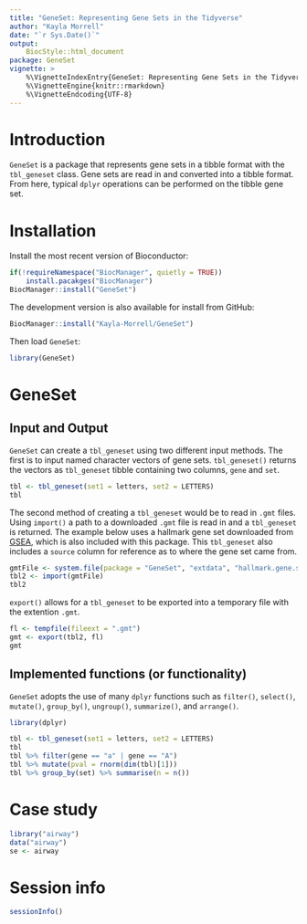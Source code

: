 ```yaml
---
title: "GeneSet: Representing Gene Sets in the Tidyverse"
author: "Kayla Morrell"
date: "`r Sys.Date()`"
output:
    BiocStyle::html_document
package: GeneSet
vignette: >
    %\VignetteIndexEntry{GeneSet: Representing Gene Sets in the Tidyverse}
    %\VignetteEngine{knitr::rmarkdown}
    %\VignetteEndcoding{UTF-8}
---
```


# Introduction
`GeneSet` is a package that represents gene sets in a tibble format with the `tbl_geneset` class. Gene sets are read in and converted into a tibble format. From here, typical `dplyr` operations can be performed on the tibble gene set.

# Installation
Install the most recent version of Bioconductor:

```r
if(!requireNamespace("BiocManager", quietly = TRUE))
    install.pacakges("BiocManager")
BiocManager::install("GeneSet")
```

The development version is also available for install from GitHub:

```r
BiocManager::install("Kayla-Morrell/GeneSet")
```

Then load `GeneSet`:

```r
library(GeneSet)
```
# GeneSet

## Input and Output

`GeneSet` can create a `tbl_geneset` using two different input methods. The first is to input named character vectors of gene sets. `tbl_geneset()` returns the vectors as `tbl_geneset` tibble containing two columns, `gene` and `set`.

```r
tbl <- tbl_geneset(set1 = letters, set2 = LETTERS)
tbl
```

The second method of creating a `tbl_geneset` would be to read in `.gmt` files. Using `import()` a path to a downloaded `.gmt` file is read in and a `tbl_geneset` is returned. The example below uses a hallmark gene set downloaded from [GSEA][], which is also included with this package. This `tbl_geneset` also includes a `source` column for reference as to where the gene set came from.

[GSEA]: http://software.broadinstitute.org/gsea/index.jsp

```r
gmtFile <- system.file(package = "GeneSet", "extdata", "hallmark.gene.symbol.gmt")
tbl2 <- import(gmtFile)
tbl2
```

<!-- example of export -->
`export()` allows for a `tbl_geneset` to be exported into a temporary file with the extention `.gmt`.

```r
fl <- tempfile(fileext = ".gmt")
gmt <- export(tbl2, fl)
gmt
```
<!-- Advanced use (construct gmt file) -->

## Implemented functions (or functionality)

`GeneSet` adopts the use of many `dplyr` functions such as `filter()`, `select()`, `mutate()`, `group_by()`, `ungroup()`, `summarize()`, and `arrange()`.

```r
library(dplyr)
```

```r
tbl <- tbl_geneset(set1 = letters, set2 = LETTERS)
tbl
tbl %>% filter(gene == "a" | gene == "A")
tbl %>% mutate(pval = rnorm(dim(tbl)[1]))
tbl %>% group_by(set) %>% summarise(n = n())
```

# Case study

<!-- airway package, dataset called airway (DESeq2 package vignette) -->

```r
library("airway")
data("airway")
se <- airway
```

<!-- mapping ensemble id to GO id or KEGG id, creating gene set for relevant pathways -->

<!--
```r
library("AnnotationDbi")
library("org.Hs.eg.db")

assay(se)$symbol <- mapIds(org.Hs.eg.db, keys = rownames(se), column = "SYMBOL", keytype = "ENSEMBL", multiVals = "first")

se$go <- mapIds(org.Hs.eg.db, keys = rownames(se), column = "GO", keytype = "ENSEMBL", multiVals = "first")

se$entrez <- mapIds(org.Hs.eg.db, keys = rownames(se), column = "ENTREZID", keytype = "ENSEMBL", multiVals = "first")
```
-->

<!-- subsetting airway dataset to contain only genes in relevant pathways -->

# Session info

```r
sessionInfo()
```